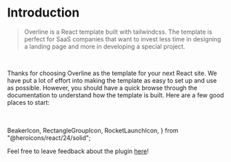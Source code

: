 # Introduction

> Overline is a React template built with tailwindcss. The template is perfect for SaaS companies that want to invest less time in designing a landing page and more in developing a special project.

<br />

Thanks for choosing Overline as the template for your next React site. We have put
a lot of effort into making the template as easy to set up and use as possible. However,
you should have a quick browse through the documentation to understand how the template
is built. Here are a few good places to start:

<br />
<br />
  BeakerIcon,
  RectangleGroupIcon,
  RocketLaunchIcon,
} from "@heroicons/react/24/solid";

<Cards num={3}>
  <Card icon={RocketLaunchIcon} href="/projectSetup" title="Getting started" />
  <Card
    icon={BeakerIcon}
    href="/themeConfiguration"
    title="Theme Configuration"
  />
  <Card icon={RectangleGroupIcon} href="/typography" title="Components" />
</Cards>

Feel free to leave feedback about the plugin [here](https://github.com/chris23lngr/overline-docs/issues/new)!
